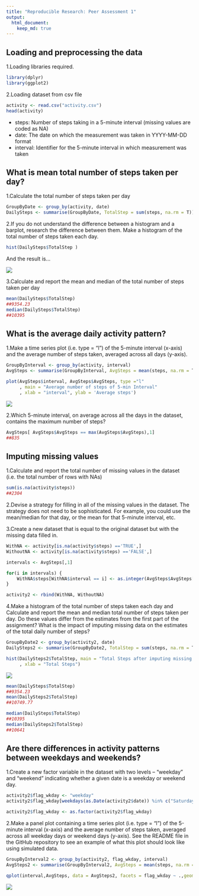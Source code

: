 ```yaml
---
title: "Reproducible Research: Peer Assessment 1"
output: 
  html_document:
    keep_md: true
---
```



## Loading and preprocessing the data

1.Loading libraries required.
```r
library(dplyr)
library(ggplot2)
```

2.Loading dataset from csv file
```r
activity <- read.csv("activity.csv")
head(activity)
```
* steps: Number of steps taking in a 5-minute interval (missing values are coded as NA)
* date: The date on which the measurement was taken in YYYY-MM-DD format
* interval: Identifier for the 5-minute interval in which measurement was taken


## What is mean total number of steps taken per day?

1.Calculate the total number of steps taken per day
```r
GroupByDate <- group_by(activity, date)
DailySteps <- summarise(GroupByDate, TotalStep = sum(steps, na.rm = T))
```

2.If you do not understand the difference between a histogram and a barplot, research the difference between them. Make a histogram of the total number of steps taken each day.
```r
hist(DailySteps$TotalStep )
```
And the result is...

![](https://github.com/hanky74/RepData_PeerAssessment1/blob/master/Rplot.png)


3.Calculate and report the mean and median of the total number of steps taken per day
```r
mean(DailySteps$TotalStep)
##9354.23
median(DailySteps$TotalStep)
##10395
```

## What is the average daily activity pattern?
1.Make a time series plot (i.e. type = "l") of the 5-minute interval (x-axis) and the average number of steps taken, averaged across all days (y-axis).

```r
GroupByInterval <- group_by(activity, interval)
AvgSteps <- summarise(GroupByInterval, AvgSteps = mean(steps, na.rm = T))

plot(AvgSteps$interval, AvgSteps$AvgSteps, type ="l"
     , main = "Average number of steps of 5-min Interval"
     , xlab = "interval", ylab = 'Average steps')
```
![](https://github.com/hanky74/RepData_PeerAssessment1/blob/master/Rplot02.png)

2.Which 5-minute interval, on average across all the days in the dataset, contains the maximum number of steps?
```r
AvgSteps[ AvgSteps$AvgSteps == max(AvgSteps$AvgSteps),1]
##835
```


## Imputing missing values
1.Calculate and report the total number of missing values in the dataset (i.e. the total number of rows with NAs)
```r
sum(is.na(activity$steps))
##2304
```

2.Devise a strategy for filling in all of the missing values in the dataset. The strategy does not need to be sophisticated. For example, you could use the mean/median for that day, or the mean for that 5-minute interval, etc.


3.Create a new dataset that is equal to the original dataset but with the missing data filled in.
```r
WithNA <- activity[is.na(activity$steps) =='TRUE',] 
WithoutNA <- activity[is.na(activity$steps) =='FALSE',] 

intervals <- AvgSteps[,1]

for(i in intervals) {
    WithNA$steps[WithNA$interval == i] <- as.integer(AvgSteps$AvgSteps[AvgSteps$interval == i])
}

activity2 <- rbind(WithNA, WithoutNA)
```

4.Make a histogram of the total number of steps taken each day and Calculate and report the mean and median total number of steps taken per day. Do these values differ from the estimates from the first part of the assignment? What is the impact of imputing missing data on the estimates of the total daily number of steps?

```r
GroupByDate2 <- group_by(activity2, date)
DailySteps2 <- summarise(GroupByDate2, TotalStep = sum(steps, na.rm = T))

hist(DailySteps2$TotalStep, main = "Total Steps after imputing missing data"
     , xlab = "Total Steps")

```
![](https://github.com/hanky74/RepData_PeerAssessment1/blob/master/Rplot04.png)
```r

mean(DailySteps$TotalStep)
##9354.23
mean(DailySteps2$TotalStep)
##10749.77

median(DailySteps$TotalStep)
##10395
median(DailySteps2$TotalStep)
##10641
```

## Are there differences in activity patterns between weekdays and weekends?
1.Create a new factor variable in the dataset with two levels – “weekday” and "weekend" indicating whether a given date is a weekday or weekend day.

```r
activity2$flag_wkday <- "weekday"
activity2$flag_wkday[weekdays(as.Date(activity2$date)) %in% c("Saturday","Sunday")] <- "weekend"

activity2$flag_wkday <- as.factor(activity2$flag_wkday)
```
2.Make a panel plot containing a time series plot (i.e. type = "l") of the 5-minute interval (x-axis) and the average number of steps taken, averaged across all weekday days or weekend days (y-axis). See the README file in the GitHub repository to see an example of what this plot should look like using simulated data.

```r
GroupByInterval2 <- group_by(activity2, flag_wkday, interval)
AvgSteps2 <- summarise(GroupByInterval2, AvgSteps = mean(steps, na.rm = T))

qplot(interval,AvgSteps, data = AvgSteps2, facets = flag_wkday ~ .,geom = "line")
```
![](https://github.com/hanky74/RepData_PeerAssessment1/blob/master/Rplot03.png)



